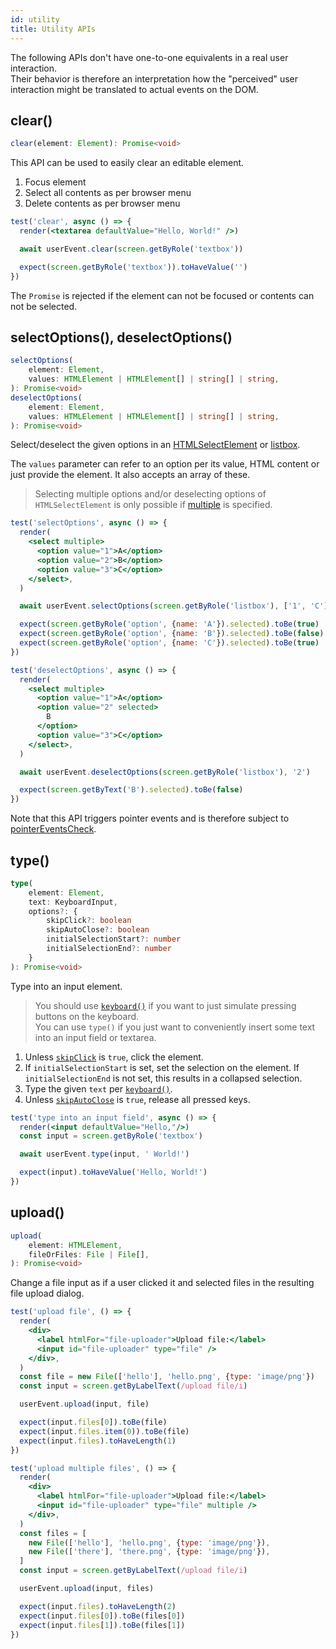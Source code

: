 ```yaml
---
id: utility
title: Utility APIs
---
```


The following APIs don't have one-to-one equivalents in a real user
interaction.  
Their behavior is therefore an interpretation how the "perceived" user
interaction might be translated to actual events on the DOM.

## clear()

```ts
clear(element: Element): Promise<void>
```

This API can be used to easily clear an editable element.

1. Focus element
1. Select all contents as per browser menu
1. Delete contents as per browser menu

```jsx
test('clear', async () => {
  render(<textarea defaultValue="Hello, World!" />)

  await userEvent.clear(screen.getByRole('textbox'))

  expect(screen.getByRole('textbox')).toHaveValue('')
})
```

The `Promise` is rejected if the element can not be focused or contents can not
be selected.

## <a name="selectoptions"/><a name="deselectoptions"/> selectOptions(), deselectOptions()

```ts
selectOptions(
    element: Element,
    values: HTMLElement | HTMLElement[] | string[] | string,
): Promise<void>
deselectOptions(
    element: Element,
    values: HTMLElement | HTMLElement[] | string[] | string,
): Promise<void>
```

Select/deselect the given options in an
[HTMLSelectElement](https://developer.mozilla.org/en-US/docs/Web/API/HTMLSelectElement)
or
[listbox](https://developer.mozilla.org/en-US/docs/Web/Accessibility/ARIA/Roles/listbox_role).

The `values` parameter can refer to an option per its value, HTML content or
just provide the element. It also accepts an array of these.

> Selecting multiple options and/or deselecting options of `HTMLSelectElement`
> is only possible if
> [multiple](https://developer.mozilla.org/en-US/docs/Web/HTML/Element/select#attr-multiple)
> is specified.

```jsx
test('selectOptions', async () => {
  render(
    <select multiple>
      <option value="1">A</option>
      <option value="2">B</option>
      <option value="3">C</option>
    </select>,
  )

  await userEvent.selectOptions(screen.getByRole('listbox'), ['1', 'C'])

  expect(screen.getByRole('option', {name: 'A'}).selected).toBe(true)
  expect(screen.getByRole('option', {name: 'B'}).selected).toBe(false)
  expect(screen.getByRole('option', {name: 'C'}).selected).toBe(true)
})
```

```jsx
test('deselectOptions', async () => {
  render(
    <select multiple>
      <option value="1">A</option>
      <option value="2" selected>
        B
      </option>
      <option value="3">C</option>
    </select>,
  )

  await userEvent.deselectOptions(screen.getByRole('listbox'), '2')

  expect(screen.getByText('B').selected).toBe(false)
})
```

Note that this API triggers pointer events and is therefore subject to
[pointerEventsCheck](options.mdx#pointereventscheck).

## type()

```ts
type(
    element: Element,
    text: KeyboardInput,
    options?: {
        skipClick?: boolean
        skipAutoClose?: boolean
        initialSelectionStart?: number
        initialSelectionEnd?: number
    }
): Promise<void>
```

Type into an input element.

> You should use [`keyboard()`](api-keyboard.mdx) if you want to just simulate pressing
> buttons on the keyboard.  
> You can use `type()` if you just want to conveniently insert some text into an
> input field or textarea.

1. Unless [`skipClick`](options.mdx#skipclick) is `true`, click the element.
1. If `initialSelectionStart` is set, set the selection on the element. If
   `initialSelectionEnd` is not set, this results in a collapsed selection.
1. Type the given `text` per [`keyboard()`](api-keyboard.mdx).
1. Unless [`skipAutoClose`](options.mdx#skipautoclose) is `true`, release all
   pressed keys.

```jsx
test('type into an input field', async () => {
  render(<input defaultValue="Hello,"/>)
  const input = screen.getByRole('textbox')

  await userEvent.type(input, ' World!')

  expect(input).toHaveValue('Hello, World!')
})
```

## upload()

```ts
upload(
    element: HTMLElement,
    fileOrFiles: File | File[],
): Promise<void>
```

Change a file input as if a user clicked it and selected files in the resulting
file upload dialog.

```jsx
test('upload file', () => {
  render(
    <div>
      <label htmlFor="file-uploader">Upload file:</label>
      <input id="file-uploader" type="file" />
    </div>,
  )
  const file = new File(['hello'], 'hello.png', {type: 'image/png'})
  const input = screen.getByLabelText(/upload file/i)

  userEvent.upload(input, file)

  expect(input.files[0]).toBe(file)
  expect(input.files.item(0)).toBe(file)
  expect(input.files).toHaveLength(1)
})

test('upload multiple files', () => {
  render(
    <div>
      <label htmlFor="file-uploader">Upload file:</label>
      <input id="file-uploader" type="file" multiple />
    </div>,
  )
  const files = [
    new File(['hello'], 'hello.png', {type: 'image/png'}),
    new File(['there'], 'there.png', {type: 'image/png'}),
  ]
  const input = screen.getByLabelText(/upload file/i)

  userEvent.upload(input, files)

  expect(input.files).toHaveLength(2)
  expect(input.files[0]).toBe(files[0])
  expect(input.files[1]).toBe(files[1])
})
```
